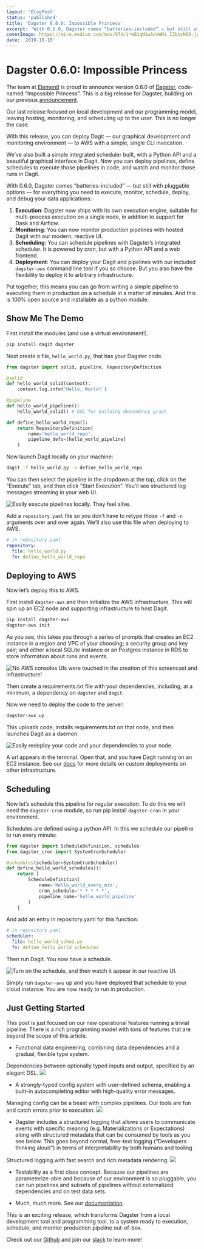 ```yaml
---
layout: 'BlogPost'
status: 'published'
title: 'Dagster 0.6.0: Impossible Princess'
excerpt: 'With 0.6.0, Dagster comes “batteries-included” — but still with pluggable options — for everything you need to execute, monitor, schedule, deploy, and debug your data applications.'
coverImage: https://miro.medium.com/max/974/1*mB1qM1wSdvWMi_IZbxyN6A.jpeg
date: '2019-10-10'
---
```



# Dagster 0.6.0: Impossible Princess

The team at [Elementl](https://www.elementl.com/) is proud to announce version 0.6.0 of [Dagster](https://github.com/dagster-io/dagster), code-named “Impossible Princess”. This is a big release for Dagster, building on our previous [announcement](/blog/introducing-dagster).

Our last release focused on local development and our programming model, leaving hosting, monitoring, and scheduling up to the user. This is no longer the case.

With this release, you can deploy Dagit — our graphical development and monitoring environment — to AWS with a simple, single CLI invocation.

We’ve also built a simple integrated scheduler built, with a Python API and a beautiful graphical interface in Dagit. Now you can deploy pipelines, define schedules to execute those pipelines in code, and watch and monitor those runs in Dagit.

With 0.6.0, Dagster comes “batteries-included” — but still with pluggable options — for everything you need to execute, monitor, schedule, deploy, and debug your data applications:

1. **Execution**: Dagster now ships with its own execution engine, suitable for multi-process execution on a single node, in addition to support for Dask and Airflow.
2. **Monitoring**: You can now monitor production pipelines with hosted Dagit with our modern, reactive UI.
3. **Scheduling**: You can schedule pipelines with Dagster’s integrated scheduler. It is powered by cron, but with a Python API and a web frontend.
4. **Deployment**: You can deploy your Dagit and pipelines with our included `dagster-aws` command line tool if you so choose. But you also have the flexibility to deploy it to arbitrary infrastructure.

Put together, this means you can go from writing a simple pipeline to executing them in production on a schedule in a matter of minutes. And this is 100% open source and installable as a python module.

## Show Me The Demo

First install the modules (and use a virtual environment!).

```bash
pip install dagit dagster
```

Next create a file, `hello_world.py`, that has your Dagster code.

```python
from dagster import solid, pipeline, RepositoryDefinition

@solid
def hello_world_solid(context):
    context.log.info('Hello, World!')

@pipeline
def hello_world_pipeline():
    hello_world_solid() # DSL for building dependency graph

def define_hello_world_repo():
    return RepositoryDefinition(
        name='hello_world_repo',
        pipeline_defs=[hello_world_pipeline]
    )

```

<!--
<script src="https://gist.github.com/schrockn/a8ad9dfa97fd97022384d8a37b1363ed.js"></script>
-->

Now launch Dagit locally on your machine:

```bash
dagit -f hello_world.py -n define_hello_world_repo
```

You can then select the pipeline in the dropdown at the top, click on the “Execute” tab, and then click “Start Execution”. You’ll see structured log messages streaming in your web UI.

![Easily execute pipelines locally. They feel alive.](https://miro.medium.com/max/2000/1*whlGnmD86j652_zqdNPpMQ.gif)

Add a `repository.yaml` file so you don’t have to retype those `-f` and `-n` arguments over and over again. We’ll also use this file when deploying to AWS.

```yaml
# in repository.yaml
repository:
  file: hello_world.py
  fn: define_hello_world_repo
```

## Deploying to AWS

Now let’s deploy this to AWS.

First install `dagster-aws` and then initialize the AWS infrastructure. This will spin up an EC2 node and supporting infrastructure to host Dagit.

```bash
pip install dagster-aws
dagster-aws init
```

As you see, this takes you through a series of prompts that creates an EC2 instance in a region and VPC of your choosing; a security group and key pair; and either a local SQLite instance or an Postgres instance in RDS to store information about runs and events.

![No AWS consoles UIs were touched in the creation of this screencast and infrastructure!](https://miro.medium.com/max/2000/1*boeycso2tDJQS-tHUH3E5Q.gif)

Then create a requirements.txt file with your dependencies, including, at a minimum, a dependency on `dagster` and `dagit`.

Now we need to deploy the code to the server:

```bash
dagster-aws up
```

This uploads code, installs requirements.txt on that node, and then launches Dagit as a daemon.

![Easily redeploy your code and your dependencies to your node.](https://miro.medium.com/max/2000/1*GKlcxugVu3-eI6RUsZMH9A.gif)

A url appears in the terminal. Open that, and you have Dagit running on an EC2 instance. See our [docs](https://docs.dagster.io/deploying/local) for more details on custom deployments on other infrastructure.

## Scheduling

Now let’s schedule this pipeline for regular execution. To do this we will need the `dagster-cron` module, so run pip install `dagster-cron` in your environment.

Schedules are defined using a python API. In this we schedule our pipeline to run every minute:

```python
from dagster import ScheduleDefinition, schedules
from dagster_cron import SystemCronScheduler

@schedules(scheduler=SystemCronScheduler)
def define_hello_world_schedules():
    return [
        ScheduleDefinition(
            name='hello_world_every_min',
            cron_schedule='* * * * *',
            pipeline_name='hello_world_pipeline'
        )
    ]
```

<!-- https://gist.github.com/schrockn/483cc0aa7aec791db2f336246dd261c8#file-hello_world_sched-py -->

And add an entry in repository.yaml for this function:

```yaml
# in repository.yaml
scheduler:
  file: hello_world_sched.py
  fn: define_hello_world_schedules
```

Then run Dagit. You now have a schedule.

![Turn on the schedule, and then watch it appear in our reactive UI.](https://miro.medium.com/max/2000/1*22YVSJcLJEGA1rsfwv0A7Q.gif)

Simply run `dagster-aws` up and you have deployed that schedule to your cloud instance. You are now ready to run in production.

## Just Getting Started

This post is just focused on our new operational features running a trivial pipeline. There is a rich programming model with tons of features that are beyond the scope of this article.

- Functional data engineering, combining data dependencies and a gradual, flexible type system.

Dependencies between optionally typed inputs and output, specified by an elegant DSL.
![](https://miro.medium.com/max/2000/1*o3cijdJ8XeGsE1dVKFlFog.gif)

- A strongly-typed config system with user-defined schema, enabling a built-in autocompleting editor with high-quality error messages.

Managing config can be a beast with complex pipelines. Our tools are fun and catch errors prior to execution.
![](https://miro.medium.com/max/2000/1*OZ5MiHemyfVqotb5HqVQUA.gif)

- Dagster includes a structured logging that allows users to communicate events with specific meaning (e.g. Materializations or Expectations) along with structured metadata that can be consumed by tools as you see below. This goes beyond normal, free-text logging (“Developers thinking aloud”) in terms of interpretability by both humans and tooling

Structured logging with fast search and rich metadata rendering.
![](https://miro.medium.com/max/2000/1*xxuWKXPHEWtPk4Et-H7LWg.gif)

- Testability as a first class concept. Because our pipelines are parameterize-able and because of our environment is so pluggable, you can run pipelines and subsets of pipelines without externalized dependencies and on test data sets.

- Much, much more. See our [documentation](http://docs.dagster.io/).

This is an exciting release, which transforms Dagster from a local development tool and programming tool, to a system ready to execution, schedule, and monitor production pipeline out-of-box.

Check out our [Github](https://github.com/dagster-io/dagster) and join our [slack](https://dagster-slackin.herokuapp.com/) to learn more!
